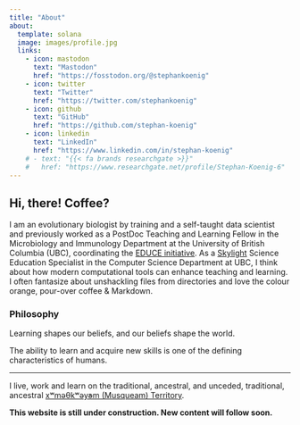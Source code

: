 ```yaml
---
title: "About"
about:
  template: solana
  image: images/profile.jpg
  links:
    - icon: mastodon
      text: "Mastodon"
      href: "https://fosstodon.org/@stephankoenig"
    - icon: twitter
      text: "Twitter"
      href: "https://twitter.com/stephankoenig"
    - icon: github
      text: "GitHub"
      href: "https://github.com/stephan-koenig"
    - icon: linkedin
      text: "LinkedIn"
      href: "https://www.linkedin.com/in/stephan-koenig"
    # - text: "{{< fa brands researchgate >}}"
    #   href: "https://www.researchgate.net/profile/Stephan-Koenig-6"
---
```


## Hi, there! Coffee?

I am an evolutionary biologist by training and a self-taught data scientist and previously worked as a PostDoc Teaching and Learning Fellow in the Microbiology and Immunology Department at the University of British Columbia (UBC), coordinating the [EDUCE initiative](https://educe-ubc.github.io). As a [Skylight](https://skylight.science.ubc.ca) Science Education Specialist in the Computer Science Department at UBC, I think about how modern computational tools can enhance teaching and learning. I often fantasize about unshackling files from directories and love the colour orange, pour-over coffee & Markdown.

### Philosophy

Learning shapes our beliefs, and our beliefs shape the world.

The ability to learn and acquire new skills is one of the defining characteristics of humans.

------------------------------------------------------------------------

I live, work and learn on the traditional, ancestral, and unceded, traditional, ancestral [xʷməθkʷəy̓əm (Musqueam) Territory](https://www.musqueam.bc.ca/).

**This website is still under construction. New content will follow soon.**
